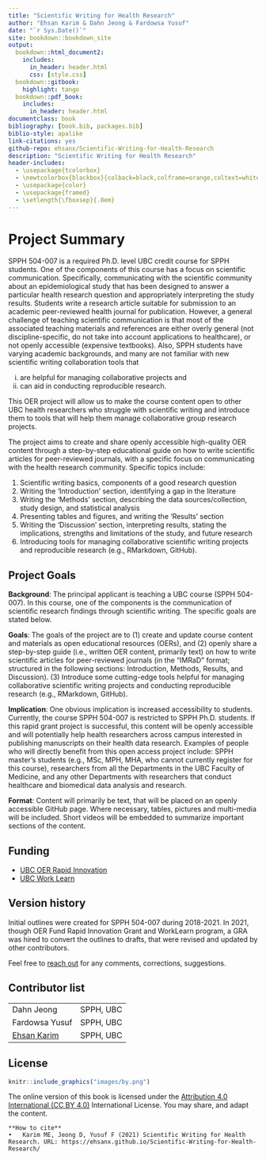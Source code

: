 ```yaml
--- 
title: "Scientific Writing for Health Research"
author: "Ehsan Karim & Dahn Jeong & Fardowsa Yusuf"
date: "`r Sys.Date()`"
site: bookdown::bookdown_site
output:
  bookdown::html_document2:
    includes:
      in_header: header.html
      css: [style.css]
  bookdown::gitbook:
    highlight: tango
  bookdown::pdf_book:
    includes:
      in_header: header.html
documentclass: book
bibliography: [book.bib, packages.bib]
biblio-style: apalike
link-citations: yes
github-repo: ehsanx/Scientific-Writing-for-Health-Research
description: "Scientific Writing for Health Research"
header-includes: 
  - \usepackage{tcolorbox}
  - \newtcolorbox{blackbox}{colback=black,colframe=orange,coltext=white,boxsep=5pt,arc=4pt}
  - \usepackage{color}
  - \usepackage{framed}
  - \setlength{\fboxsep}{.8em}
---
```


\newenvironment{blackbox}{
  \definecolor{shadecolor}{rgb}{0, 0, 0}  % black
  \color{white}
  \begin{shaded}}
 {\end{shaded}}

# Project Summary {-}

SPPH 504-007 is a required Ph.D. level UBC credit course for SPPH students. One of the components of this course has a focus on scientific communication. Specifically, communicating with the scientific community about an epidemiological study that has been designed to answer a particular health research question and appropriately interpreting the study results. Students write a research article suitable for submission to an academic peer-reviewed health journal for publication. However, a general challenge of teaching scientific communication is that most of the associated teaching materials and references are either overly general (not discipline-specific, do not take into account applications to healthcare), or not openly accessible (expensive textbooks). Also, SPPH students have varying academic backgrounds, and many are not familiar with new scientific writing collaboration tools that 

(i) are helpful for managing collaborative projects and
(ii) can aid in conducting reproducible research. 

This OER project will allow us to make the course content open to other UBC health researchers who struggle with scientific writing and introduce them to tools that will help them manage collaborative group research projects.
   
The project aims to create and share openly accessible high-quality OER content through a step-by-step educational guide on how to write scientific articles for peer-reviewed journals, with a specific focus on communicating with the health research community. Specific topics include:
   
1. Scientific writing basics, components of a good research question
2. Writing the ‘Introduction’ section, identifying a gap in the literature
3. Writing the ‘Methods’ section, describing the data sources/collection, study design, and statistical analysis
4. Presenting tables and figures, and writing the ‘Results’ section
5. Writing the ‘Discussion’ section, interpreting results, stating the implications, strengths and limitations of the study, and future research
6. Introducing tools for managing collaborative scientific writing projects and reproducible research (e.g., RMarkdown, GitHub).

## Project Goals  {-}
 
**Background**: The principal applicant is teaching a UBC course (SPPH 504-007). In this course, one of the components is the communication of scientific research findings through scientific writing. The specific goals are stated below.
   
**Goals**: The goals of the project are to (1) create and update course content and materials as open educational resources (OERs), and (2) openly share a step-by-step guide (i.e., written OER content, primarily text) on how to write scientific articles for peer-reviewed journals (in the “IMRaD” format; structured in the following sections: Introduction, Methods, Results, and Discussion). (3) Introduce some cutting-edge tools helpful for managing collaborative scientific writing projects and conducting reproducible research (e.g., RMarkdown, GitHub).
   
**Implication**: One obvious implication is increased accessibility to students. Currently, the course SPPH 504-007 is restricted to SPPH Ph.D. students. If this rapid grant project is successful, this content will be openly accessible and will potentially help health researchers across campus interested in publishing manuscripts on their health data research. Examples of people who will directly benefit from this open access project include: SPPH master’s students (e.g., MSc, MPH, MHA, who cannot currently register for this course), researchers from all the Departments in the UBC Faculty of Medicine, and any other Departments with researchers that conduct healthcare and biomedical data analysis and research.
   
**Format**: Content will primarily be text, that will be placed on an openly accessible GitHub page. Where necessary, tables, pictures and multi-media will be included. Short videos will be embedded to summarize important sections of the content. 

## Funding {-}

- [UBC OER Rapid Innovation](https://oerfund.open.ubc.ca/oer-rapid-innovation-grants/)
- [UBC Work Learn](https://facultystaff.students.ubc.ca/student-engagement/centre-student-involvement-careers/work-learn)

## Version history {-}

Initial outlines were created for SPPH 504-007 during 2018-2021. In 2021, though OER Fund Rapid Innovation Grant and WorkLearn program, a GRA was hired to convert the outlines to drafts, that were revised and updated by other contributors.

Feel free to [reach out](https://ehsank.com/) for any comments, corrections, suggestions.

## Contributor list {-}

|||
|---|---|
| Dahn Jeong |  SPPH, UBC |
| Fardowsa Yusuf | SPPH, UBC |
| [Ehsan Karim](https://ehsank.com/) |  SPPH, UBC |
## License {-}

```r
knitr::include_graphics("images/by.png")
```

The online version of this book is licensed under the [Attribution 4.0 International (CC BY 4.0)](https://creativecommons.org/licenses/by/4.0/) International License. You may share, and adapt the content.

```block
**How to cite**
•	Karim ME, Jeong D, Yusuf F (2021) Scientific Writing for Health Research. URL: https://ehsanx.github.io/Scientific-Writing-for-Health-Research/  
```
